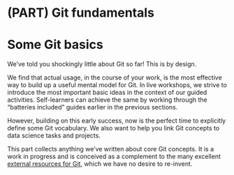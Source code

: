 # (PART) Git fundamentals {-} 

# Some Git basics {#git-intro .unnumbered}

We've told you shockingly little about Git so far! This is by design.

We find that actual usage, in the course of your work, is the most effective way to build up a useful mental model for Git. In live workshops, we strive to introduce the most important basic ideas in the context of our guided activities. Self-learners can achieve the same by working through the "batteries included" guides earlier in the previous sections.

However, building on this early success, now is the perfect time to explicitly define some Git vocabulary. We also want to help you link Git concepts to data science tasks and projects.

This part collects anything we've written about core Git concepts. It is a work in progress and is conceived as a complement to the many excellent [external resources for Git](#resources), which we have no desire to re-invent.
